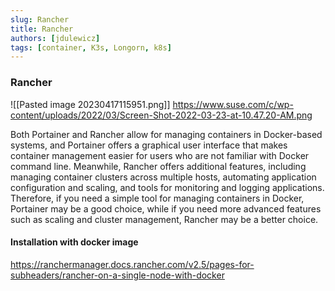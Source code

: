 ```yaml
---
slug: Rancher
title: Rancher
authors: [jdulewicz]
tags: [container, K3s, Longorn, k8s]
---
```


### Rancher

![[Pasted image 20230417115951.png]]
https://www.suse.com/c/wp-content/uploads/2022/03/Screen-Shot-2022-03-23-at-10.47.20-AM.png

Both Portainer and Rancher allow for managing containers in Docker-based systems, and Portainer offers a graphical user interface that makes container management easier for users who are not familiar with Docker command line. Meanwhile, Rancher offers additional features, including managing container clusters across multiple hosts, automating application configuration and scaling, and tools for monitoring and logging applications. Therefore, if you need a simple tool for managing containers in Docker, Portainer may be a good choice, while if you need more advanced features such as scaling and cluster management, Rancher may be a better choice.

#### Installation with docker image

https://ranchermanager.docs.rancher.com/v2.5/pages-for-subheaders/rancher-on-a-single-node-with-docker